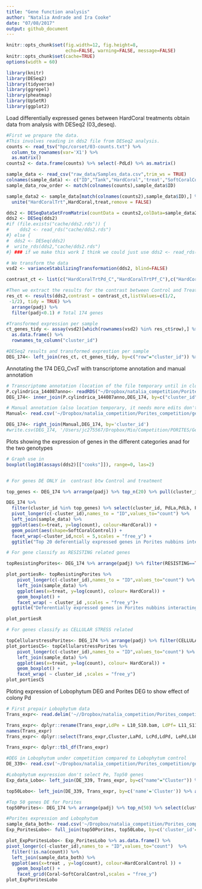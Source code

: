 ```yaml
---
title: "Gene function analysis"
author: "Natalia Andrade and Ira Cooke"
date: "07/08/2017"
output: github_document
---
```


```r
knitr::opts_chunk$set(fig.width=12, fig.height=8,
                      echo=FALSE, warning=FALSE, message=FALSE)
knitr::opts_chunk$set(cache=TRUE)
options(width = 60)

library(knitr)
library(DESeq2)
library(tidyverse)
library(ggrepel)
library(pheatmap)
library(UpSetR)
library(ggplot2)
```



Load differentially expressed genes between HardCoral treatments obtain data from analysis with DESeq2 (03_deseq). 

```r

#First we prepare the data.  
#This involves reading in dds2 file from DESeq2 analysis.  
counts <- read_tsv("hpc/corset/03-counts.txt") %>% 
  column_to_rownames(var='X1') %>% 
  as.matrix()
counts2 <- data.frame(counts) %>% select(-PdLd) %>% as.matrix()

sample_data <- read_csv("raw_data/Samples_data.csv",trim_ws = TRUE)
colnames(sample_data) <- c("ID","Tank","HardCoral",'treat',"SoftCoralControl","PdvsL_Other")
sample_data_row_order <- match(colnames(counts),sample_data$ID)

sample_data2 <- sample_data[match(colnames(counts2),sample_data$ID),] %>% 
  unite("HardCoralTrt",HardCoral,treat,remove = FALSE)

dds2 <- DESeqDataSetFromMatrix(countData = counts2,colData=sample_data2,design = ~  0+HardCoralTrt)
dds2 <- DESeq(dds2)
#if (file.exists("cache/dds2.rds")) {
#    dds2 <- read_rds("cache/dds2.rds")
#} else {
#  dds2 <- DESeq(dds2)
#  write_rds(dds2,"cache/dds2.rds")
#} ### if we make this work I think we could just use dds2 <- read_rds("cache/dds2.rds") ###

# We transform the data
vsd2 <- varianceStabilizingTransformation(dds2, blind=FALSE)

contrast_ct <- list(c("HardCoralTrtPd_C","HardCoralTrtPf_C"),c("HardCoralTrtPd_T","HardCoralTrtPf_T"))

#Then we extract the results for the contrast between Control and Treatment
res_ct <- results(dds2,contrast = contrast_ct,listValues=c(1/2,
 -1/2), tidy = TRUE) %>% 
  arrange(padj) %>% 
  filter(padj<0.1) # Total 174 genes

#Transformed expression per sample
ct_genes_tidy <- assay(vsd2)[which(rownames(vsd2) %in% res_ct$row),] %>%
  as.data.frame() %>%
  rownames_to_column("cluster_id")

#DESeq2 results and transformed exprestion per sample
DEG_174<- left_join(res_ct, ct_genes_tidy, by=c("row"="cluster_id")) %>% dplyr::rename("cluster_id"="row")
```

Annotating the 174 DEG_CvsT with transcriptome annotation and manual annotation
```r

# Transcriptome annotation (location of the file temporary until in cloud)
P.cylindrica_144087anno<- readRDS("~/Dropbox/natalia_competition/Porites_competition/gene_function/data/P.cylindrica_144087anno.rda") %>% select(-PdLa,-PdLb, -PdLc,-PdLd,-PdLe, -PdC, -PfLa, -PfLb, -PfLc, -PfLd, -PfLe, -PfC)
DEG_174<- inner_join(P.cylindrica_144087anno,DEG_174, by=c("cluster_id"))

# Manual annotation (also location temporary, it needs more edits don't put it in the cloud yet please)
Manual<- read.csv('~/Dropbox/natalia_competition/Porites_competition/gene_function/data/DE_193_database.csv')

DEG_174<- right_join(Manual,DEG_174, by='cluster_id')
#write.csv(DEG_174, '/Users/jc275567/Dropbox/Mio/Competition/PORITES/Gene_Function_Analysis/DE_174_database.csv') #this data needs to be cleaned a bit more(Protein names)
```

Plots showing the expression of genes in the different categories anad for the two genotypes

```r
# Graph use in 
boxplot(log10(assays(dds2)[["cooks"]]), range=0, las=2)


# For genes DE ONLY in  contrast btw Control and treatment

top_genes <- DEG_174 %>% arrange(padj) %>% top_n(20) %>% pull(cluster_id)

DEG_174 %>%
  filter(cluster_id %in% top_genes) %>% select(cluster_id, PdLa,PdLb, PdLc,PdLe, PdC, PfLa, PfLb, PfLc, PfLd, PfLe, PfC) %>% 
  pivot_longer(c(-cluster_id),names_to = "ID",values_to="count") %>%
  left_join(sample_data) %>% 
  ggplot(aes(x=treat, y=log(count), colour=HardCoral)) +
  geom_point(aes(shape=SoftCoralControl)) +
  facet_wrap(~cluster_id,ncol = 5,scales = "free_y") +
  ggtitle("Top 20 deferentially expressed genes in Porites nubbins interacting with Lobophytum compared to non-interacting Porites")

# For gene classify as RESISTING related genes

topResistingPorites<- DEG_174 %>% arrange(padj) %>% filter(RESISTING==TRUE) %>% select(cluster_id, PdLa,PdLb, PdLc,PdLe, PdC, PfLa, PfLb, PfLc, PfLd, PfLe, PfC) 

plot_portiesR<- topResistingPorites %>%  
    pivot_longer(c(-cluster_id),names_to = "ID",values_to="count") %>%
    left_join(sample_data) %>% 
    ggplot(aes(x=treat, y=log(count), colour= HardCoral)) + 
    geom_boxplot() + 
    facet_wrap( ~ cluster_id ,scales = "free_y")+
  ggtitle("Deferentially expressed genes in Porites nubbins interacting with Lobophytum compared to non-interacting Porites related with Resistance")

plot_portiesR

# For genes classify as CELLULAR STRESS related

topCellularstressPorites<- DEG_174 %>% arrange(padj) %>% filter(CELLULAR.STRESS==TRUE) %>% select(cluster_id, PdLa,PdLb, PdLc,PdLe, PdC, PfLa, PfLb, PfLc, PfLd, PfLe, PfC) 
plot_portiesCS<- topCellularstressPorites %>%  
    pivot_longer(c(-cluster_id),names_to = "ID",values_to="count") %>%
    left_join(sample_data) %>% 
    ggplot(aes(x=treat, y=log(count), colour= HardCoral)) + 
    geom_boxplot() + 
    facet_wrap( ~ cluster_id ,scales = "free_y")
plot_portiesCS


```

Ploting expression of Lobophytum DEG and Porites DEG to show effect of colony Pd
```r
# First prepair Lobophytum data
Trans_expr<- read.delim('~//Dropbox/natalia_competition/Porites_competition/gene_function/data/Lc_LvsPd_all_0.5_exp.txt', header = TRUE, sep= "\t", row.names = NULL)

Trans_expr<- dplyr::rename(Trans_expr,LdPe = L10_S10.bam, LdPf= L11_S11.bam, LdPd= L12_S12.bam, LePe= L13_S13.bam, Le= L14_S14.bam, LePf=L15_S15.bam, LePd= L16_S16.bam, LcPe= L17_S10.bam, Lc= L18_S11.bam, LcPf= L19_S12.bam, LaPd= L1_S1.bam, LcPd= L20_S13.bam, La= L2_S2.bam, LaPf=L3_S3.bam, LaPe= L4_S4.bam, Lb= L5_S5.bam, LbPe=  L6_S6.bam, LbPd= L7_S7.bam, LbPf= L8_S8.bam, Ld= L9_S9.bam)
names(Trans_expr)
Trans_expr<- dplyr::select(Trans_expr,Cluster,LaPd, LcPd,LdPd, LePd,LbPd,LaPe, LbPe, LcPe, LdPe, LePe, LaPf, LbPf, LcPf, LdPf, LePf, La, Lb, Lc, Ld, Le)

Trans_expr<- dplyr::tbl_df(Trans_expr)

#DEG in Lobophytum under competition compared to Lobophytum control
DE_339<- read.csv('~/Dropbox/natalia_competition/Porites_competition/gene_function/data/DEG_339_LobophytumComp_20190116.csv')

#Lobophytum expression don't select Pe, Top50 genes
Exp_data_Lobo<- left_join(DE_339, Trans_expr, by=c("name"="Cluster")) %>% select(name,LaPd,LcPd,LdPd,LePd,LbPd,LaPf,LbPf,LcPf,LdPf,LePf,La,Lb,Lc,Ld,Le)

top50Lobo<- left_join(DE_339, Trans_expr, by=c('name'='Cluster')) %>% arrange(padj) %>% top_n(50) %>% select(name,LaPd,LcPd,LdPd,LePd,LbPd,LaPf,LbPf,LcPf,LdPf,LePf,La,Lb,Lc,Ld,Le) 

#Top 50 genes DE for Porites
top50Porites<- DEG_174 %>% arrange(padj) %>% top_n(50) %>% select(cluster_id, PdLa,PdLb, PdLc,PdLe, PdC, PfLa, PfLb, PfLc, PfLd, PfLe, PfC) 

#Porites expression and Lobophytum
sample_data_both<- read.csv('~/Dropbox/natalia_competition/Porites_competition/gene_function/data/Samples_data_both.csv')
Exp_PoritesLobo<- full_join(top50Porites, top50Lobo, by=c('cluster_id'='name'))

plot_ExpPoritesLobo<- Exp_PoritesLobo %>% as.data.frame() %>%
pivot_longer(c(-cluster_id),names_to = "ID",values_to="count")  %>% 
  filter(!is.na(count)) %>%
  left_join(sample_data_both) %>% 
  ggplot(aes(x=treat , y=log(count), colour=HardCoralControl )) +
    geom_boxplot() +
    facet_grid(Coral~SoftCoralControl,scales = "free_y")
plot_ExpPoritesLobo
```

